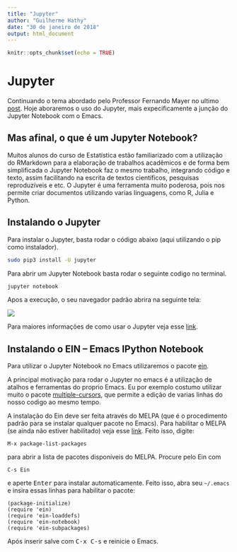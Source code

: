 ```yaml
---
title: "Jupyter"
author: "Guilherme Hathy"
date: "30 de janeiro de 2018"
output: html_document
---
```


```r
knitr::opts_chunk$set(echo = TRUE)
```

# Jupyter

Continuando o tema abordado pelo Professor Fernando Mayer no ultimo
[post](http://blog.leg.ufpr.br/archives/363). Hoje aboraremos o uso
do Jupyter, mais expecificamente a junção do Jupyter Notebook com o
Emacs.

## Mas afinal, o que é um Jupyter Notebook?

Muitos alunos do curso de Estatística estão familiarizado com a
utilização do RMarkdown para a elaboração de trabalhos acadêmicos e
de forma bem simplificada o Jupyter Notebook faz o mesmo trabalho,
integrando código e texto, assim facilitando na escrita de textos
científicos, pesquisas reproduzíveis e etc.
O Jupyter é uma ferramenta muito poderosa, pois nos permite criar
documentos utilizando varias linguagens, como R, Julia e Python.

## Instalando o Jupyter

Para instalar o Jupyter, basta rodar o código abaixo (aqui
utilizando o pip como instalador).

``` sh
sudo pip3 install -U jupyter
```

Para abrir um Jupyter Notebook basta rodar o seguinte codigo no
terminal. 

``` sh
jupyter notebook
```
Apos a execução, o seu navegador padrão abrira na seguinte tela:

![](img/jupyter.png)

Para maiores informações de como usar o Jupyter veja esse
[link](http://jupyter.org/documentation).

## Instalando o EIN -- Emacs IPython Notebook

Para utilizar o Jupyter Notebook no Emacs utilizaremos o pacote 
[ein](https://tkf.github.io/emacs-ipython-notebook/).

A principal motivação para rodar o Jupyter no emacs é a utilização de
atalhos e ferramentas do proprio Emacs. Eu por exemplo costumo utilizar
muito o pacote [multiple-cursors](https://github.com/magnars/multiple-cursors.el),
que permite a edição de varias linhas do nosso codigo ao mesmo tempo.

A instalação do Ein deve ser feita através do MELPA (que é o
procedimento padrão para se instalar qualquer pacote no Emacs). Para
habilitar o MELPA (se ainda não estiver habilitado) veja esse
[link](https://www.emacswiki.org/emacs/MELPA). Feito isso, digite:

```
M-x package-list-packages
```

para abrir a lista de pacotes disponíveis do MELPA. Procure pelo Ein
com

```
C-s Ein
```

e aperte <kbd>Enter</kbd> para instalar automaticamente. Feito isso,
abra seu `~/.emacs` e insira essas linhas para habilitar o pacote:

```
(package-initialize)
(require 'ein)
(require 'ein-loaddefs)
(require 'ein-notebook)
(require 'ein-subpackages)
```

Após inserir salve com <kbd>C-x C-s</kbd> e reinicie o Emacs.